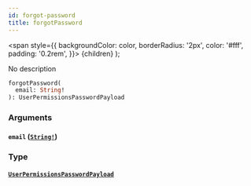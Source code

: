 ```yaml
---
id: forgot-password
title: forgotPassword
---
```


<span
style={{
      backgroundColor: color,
      borderRadius: '2px',
      color: '#fff',
      padding: '0.2rem',
    }}>
{children}
</span>
);

No description

```graphql
forgotPassword(
  email: String!
): UserPermissionsPasswordPayload

```

### Arguments

#### `email` ([`String!`](/v1/scalars/string))

### Type

#### [`UserPermissionsPasswordPayload`](/v1/objects/user-permissions-password-payload)
